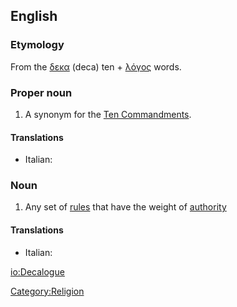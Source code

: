 ==English==
{{wikipedia}}

===Etymology===
From the {{Gr.}} [[δεκα]] (deca) ten + [[λόγος]] {{italbrac|logos}} words.

===Proper noun===
{{en-proper noun}}

# A synonym for the [[Ten Commandments]].

====Translations====
*Italian: {{t-|it|decalogo}}

===Noun===
{{en-noun}}

# Any set of [[rule]]s that have the weight of [[authority]]

====Translations====
*Italian: {{t-|it|decalogo}}

[[Category:Religion]]

[[io:Decalogue]]